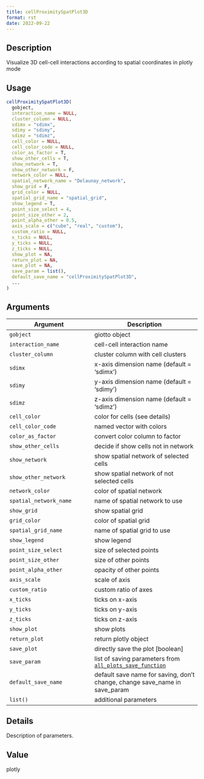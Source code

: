 ```yaml
--- 
title: cellProximitySpatPlot3D 
format: rst 
date: 2022-09-22 
--- 
```


## Description

Visualize 3D cell-cell interactions according to spatial coordinates in plotly mode


## Usage

```r
cellProximitySpatPlot3D(
  gobject,
  interaction_name = NULL,
  cluster_column = NULL,
  sdimx = "sdimx",
  sdimy = "sdimy",
  sdimz = "sdimz",
  cell_color = NULL,
  cell_color_code = NULL,
  color_as_factor = T,
  show_other_cells = T,
  show_network = T,
  show_other_network = F,
  network_color = NULL,
  spatial_network_name = "Delaunay_network",
  show_grid = F,
  grid_color = NULL,
  spatial_grid_name = "spatial_grid",
  show_legend = T,
  point_size_select = 4,
  point_size_other = 2,
  point_alpha_other = 0.5,
  axis_scale = c("cube", "real", "custom"),
  custom_ratio = NULL,
  x_ticks = NULL,
  y_ticks = NULL,
  z_ticks = NULL,
  show_plot = NA,
  return_plot = NA,
  save_plot = NA,
  save_param = list(),
  default_save_name = "cellProximitySpatPlot3D",
  ...
)
```


## Arguments

Argument      |Description
------------- |----------------
`gobject`     |     giotto object
`interaction_name`     |     cell-cell interaction name
`cluster_column`     |     cluster column with cell clusters
`sdimx`     |     x-axis dimension name (default = 'sdimx')
`sdimy`     |     y-axis dimension name (default = 'sdimy')
`sdimz`     |     z-axis dimension name (default = 'sdimz')
`cell_color`     |     color for cells (see details)
`cell_color_code`     |     named vector with colors
`color_as_factor`     |     convert color column to factor
`show_other_cells`     |     decide if show cells not in network
`show_network`     |     show spatial network of selected cells
`show_other_network`     |     show spatial network of not selected cells
`network_color`     |     color of spatial network
`spatial_network_name`     |     name of spatial network to use
`show_grid`     |     show spatial grid
`grid_color`     |     color of spatial grid
`spatial_grid_name`     |     name of spatial grid to use
`show_legend`     |     show legend
`point_size_select`     |     size of selected points
`point_size_other`     |     size of other points
`point_alpha_other`     |     opacity of other points
`axis_scale`     |     scale of axis
`custom_ratio`     |     custom ratio of axes
`x_ticks`     |     ticks on x-axis
`y_ticks`     |     ticks on y-axis
`z_ticks`     |     ticks on z-axis
`show_plot`     |     show plots
`return_plot`     |     return plotly object
`save_plot`     |     directly save the plot [boolean]
`save_param`     |     list of saving parameters from [`all_plots_save_function`](#allplotssavefunction)
`default_save_name`     |     default save name for saving, don't change, change save_name in save_param
`list()`     |     additional parameters


## Details

Description of parameters.


## Value

plotly


